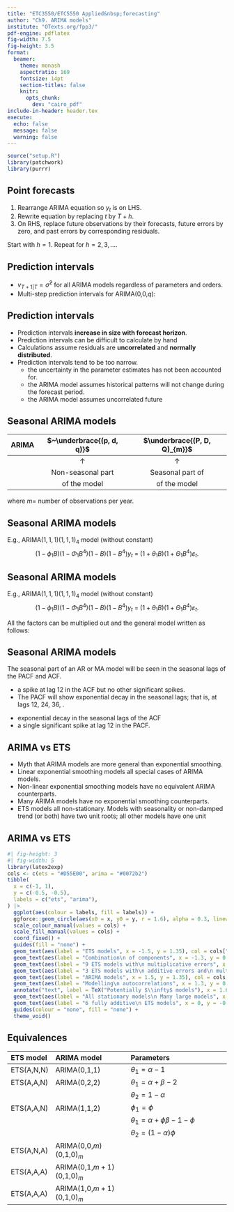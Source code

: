 ```yaml
---
title: "ETC3550/ETC5550 Applied&nbsp;forecasting"
author: "Ch9. ARIMA models"
institute: "OTexts.org/fpp3/"
pdf-engine: pdflatex
fig-width: 7.5
fig-height: 3.5
format:
  beamer:
    theme: monash
    aspectratio: 169
    fontsize: 14pt
    section-titles: false
    knitr:
      opts_chunk:
        dev: "cairo_pdf"
include-in-header: header.tex
execute:
  echo: false
  message: false
  warning: false
---
```



```r
source("setup.R")
library(patchwork)
library(purrr)
```


## Point forecasts

1. Rearrange ARIMA equation so $y_t$ is on LHS.
2. Rewrite equation by replacing $t$ by $T+h$.
3. On RHS, replace future observations by their forecasts, future errors by zero, and past errors by corresponding residuals.

Start with $h=1$. Repeat for $h=2,3,\dots$.

## Prediction intervals
\vspace*{0.2cm}\fontsize{14}{15}\sf

\begin{block}{95\% prediction interval}
$$\hat{y}_{T+h|T} \pm 1.96\sqrt{v_{T+h|T}}$$
where $v_{T+h|T}$ is estimated forecast variance.
\end{block}\pause\vspace*{-0.3cm}

* $v_{T+1|T}=\hat{\sigma}^2$ for all ARIMA models regardless of parameters and orders.\pause
* Multi-step prediction intervals for ARIMA(0,0,$q$):
\centerline{$\displaystyle y_t = \varepsilon_t + \sum_{i=1}^q \theta_i \varepsilon_{t-i}.$}
\centerline{$\displaystyle
v_{T|T+h} = \hat{\sigma}^2 \left[ 1 + \sum_{i=1}^{h-1} \theta_i^2\right], \qquad\text{for~} h=2,3,\dots.$}

## Prediction intervals

* Prediction intervals **increase in size with forecast horizon**.
* Prediction intervals can be difficult to calculate by hand
* Calculations assume residuals are **uncorrelated** and **normally distributed**.
* Prediction intervals tend to be too narrow.
    * the uncertainty in the parameter estimates has not been accounted for.
    * the ARIMA model assumes historical patterns will not change during the forecast period.
    * the ARIMA model assumes uncorrelated future \rlap{errors}


## Seasonal ARIMA models

| ARIMA | $~\underbrace{(p, d, q)}$ | $\underbrace{(P, D, Q)_{m}}$ |
| ----: | :-----------------------: | :--------------------------: |
|       | ${\uparrow}$              | ${\uparrow}$                 |
|       | Non-seasonal part         | Seasonal part of             |
|       | of the model              | of the model                 |

where $m =$ number of observations per year.

## Seasonal ARIMA models

E.g., ARIMA$(1, 1, 1)(1, 1, 1)_{4}$ model (without constant)\pause
$$(1 - \phi_{1}B)(1 - \Phi_{1}B^{4}) (1 - B) (1 - B^{4})y_{t} ~= ~
(1 + \theta_{1}B) (1 + \Theta_{1}B^{4})\varepsilon_{t}.
$$\pause\vspace*{-1cm}

\setlength{\unitlength}{1mm}
\begin{footnotesize}
\begin{picture}(100,25)(-5,0)
\thinlines
{\put(15,22){\vector(0,1){6}}}
{\put(32,10){\vector(0,1){18}}}
{\put(48,22){\vector(0,1){6}}}
{\put(66,10){\vector(0,1){18}}}
{\put(97,22){\vector(0,1){6}}}
{\put(115,10){\vector(0,1){18}}}
{\put(0,17){$\left(\begin{array}{@{}c@{}} \text{Non-seasonal} \\ \text{AR(1)}
                    \end{array}\right)$}}
{\put(22,5){$\left(\begin{array}{@{}c@{}} \text{Seasonal} \\ \text{AR(1)}
                    \end{array}\right)$}}
{\put(35,17){$\left(\begin{array}{@{}c@{}} \text{Non-seasonal} \\ \text{difference}
                    \end{array}\right)$}}
{\put(55,5){$\left(\begin{array}{@{}c@{}} \text{Seasonal} \\ \text{difference}
                    \end{array}\right)$}}
{\put(85,17){$\left(\begin{array}{@{}c@{}} \text{Non-seasonal} \\ \text{MA(1)}
                    \end{array}\right)$}}
{\put(105,5){$\left(\begin{array}{@{}c@{}} \text{Seasonal} \\ \text{MA(1)}
                    \end{array}\right)$}}
\end{picture}
\end{footnotesize}

\vspace*{10cm}

## Seasonal ARIMA models

E.g., ARIMA$(1, 1, 1)(1, 1, 1)_{4}$ model (without constant)
$$(1 - \phi_{1}B)(1 - \Phi_{1}B^{4}) (1 - B) (1 - B^{4})y_{t} ~= ~
(1 + \theta_{1}B) (1 + \Theta_{1}B^{4})\varepsilon_{t}.
$$\vspace*{-1cm}

All the factors can be multiplied out and the general model
written as follows:\vspace*{-0.7cm}
\begin{align*}
y_{t} &= (1 + \phi_{1})y_{t - 1} - \phi_1y_{t-2} + (1 + \Phi_{1})y_{t - 4}\\
&\text{}
 - (1 + \phi_{1} + \Phi_{1} + \phi_{1}\Phi_{1})y_{t - 5}
 + (\phi_{1} + \phi_{1} \Phi_{1}) y_{t - 6} \\
& \text{} - \Phi_{1} y_{t - 8} + (\Phi_{1} + \phi_{1} \Phi_{1}) y_{t - 9}
  - \phi_{1} \Phi_{1} y_{t - 10}\\
  &\text{}
  + \varepsilon_{t} + \theta_{1}\varepsilon_{t - 1} + \Theta_{1}\varepsilon_{t - 4} + \theta_{1}\Theta_{1}\varepsilon_{t - 5}.
\end{align*}
\vspace*{10cm}

## Seasonal ARIMA models
The seasonal part of an AR or MA model will be seen in the seasonal lags of
the PACF and ACF.

\alert{ARIMA(0,0,0)(0,0,1)$_{12}$ will show:}\vspace*{-0.2cm}

  * a spike at lag 12 in the ACF but no other significant spikes.
  * The PACF will show exponential decay in the seasonal lags; that is, at lags 12, 24, 36, \dots.

\alert{ARIMA(0,0,0)(1,0,0)$_{12}$ will show:}\vspace*{-0.2cm}

  * exponential decay in the seasonal lags of the ACF
  * a single significant spike at lag 12 in the PACF.


## ARIMA vs ETS
\fontsize{14}{16}\sf

  * Myth that ARIMA models are more general than exponential smoothing.
  * Linear exponential smoothing models all special cases of ARIMA models.
  * Non-linear exponential smoothing models have no equivalent ARIMA counterparts.
  * Many ARIMA models have no exponential smoothing counterparts.
  * ETS models all non-stationary. Models with seasonality or non-damped trend (or both) have two unit roots; all other models have one unit \rlap{root.}

\vspace*{10cm}

## ARIMA vs ETS

```r
#| fig-height: 3
#| fig-width: 5
library(latex2exp)
cols <- c(ets = "#D55E00", arima = "#0072b2")
tibble(
  x = c(-1, 1),
  y = c(-0.5, -0.5),
  labels = c("ets", "arima"),
) |>
  ggplot(aes(colour = labels, fill = labels)) +
  ggforce::geom_circle(aes(x0 = x, y0 = y, r = 1.6), alpha = 0.3, linewidth = 1) +
  scale_colour_manual(values = cols) +
  scale_fill_manual(values = cols) +
  coord_fixed() +
  guides(fill = "none") +
  geom_text(aes(label = "ETS models", x = -1.5, y = 1.35), col = cols["ets"], fontface = "bold", size = 6, family = "Source Sans Pro") +
  geom_text(aes(label = "Combination\n of components", x = -1.3, y = 0.5), col = cols["ets"], size = 2.8, fontface = "bold", family = "Source Sans Pro") +
  geom_text(aes(label = "9 ETS models with\n multiplicative errors", x = -1.6, y = -0.5), col = cols["ets"], size = 2.8, family = "Source Sans Pro") +
  geom_text(aes(label = "3 ETS models with\n additive errors and\n multiplicative\n seasonality", x = -1.3, y = -1.4), col = cols["ets"], size = 2.8, family = "Source Sans Pro") +
  geom_text(aes(label = "ARIMA models", x = 1.5, y = 1.35), col = cols["arima"], fontface = "bold", size = 6, family = "Source Sans Pro") +
  geom_text(aes(label = "Modelling\n autocorrelations", x = 1.3, y = 0.5), col = cols["arima"], size = 2.8, fontface = "bold", family = "Source Sans Pro") +
  annotate("text", label = TeX("Potentially $\\infty$ models"), x = 1.6, y = -0.6, col = cols["arima"], size = 2.8, family = "Source Sans Pro") +
  geom_text(aes(label = "All stationary models\n Many large models", x = 1.25, y = -1.5), col = cols["arima"], size = 2.8, family = "Source Sans Pro") +
  geom_text(aes(label = "6 fully additive\n ETS models", x = 0, y = -0.6), col = "#6b6859", size = 2.8, family = "Source Sans Pro") +
  guides(colour = "none", fill = "none") +
  theme_void()
```

## Equivalences

\fontsize{13}{15}\sf

|**ETS model**  | **ARIMA model**             | **Parameters**                       |
| :------------ | :-------------------------- | :----------------------------------- |
| ETS(A,N,N)    | ARIMA(0,1,1)                | $\theta_1 = \alpha-1$                |
| ETS(A,A,N)    | ARIMA(0,2,2)                | $\theta_1 = \alpha+\beta-2$          |
|               |                             | $\theta_2 = 1-\alpha$                |
| ETS(A,A\damped,N)    | ARIMA(1,1,2)                | $\phi_1=\phi$                        |
|               |                             | $\theta_1 = \alpha+\phi\beta-1-\phi$ |
|               |                             | $\theta_2 = (1-\alpha)\phi$          |
| ETS(A,N,A)    | ARIMA(0,0,$m$)(0,1,0)$_m$   |                                      |
| ETS(A,A,A)    | ARIMA(0,1,$m+1$)(0,1,0)$_m$ |                                      |
| ETS(A,A\damped,A)    | ARIMA(1,0,$m+1$)(0,1,0)$_m$ |                                      |
